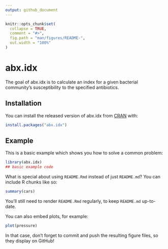 ```yaml
---
output: github_document
---
```


<!-- README.md is generated from README.Rmd. Please edit that file -->

```r
knitr::opts_chunk$set(
  collapse = TRUE,
  comment = "#>",
  fig.path = "man/figures/README-",
  out.width = "100%"
)
```

# abx.idx

<!-- badges: start -->
<!-- badges: end -->

The goal of abx.idx is to calculate an index for a given bacterial community's susceptibility to the specified antibiotics.

## Installation

You can install the released version of abx.idx from [CRAN](https://CRAN.R-project.org) with:

``` r
install.packages("abx.idx")
```

## Example

This is a basic example which shows you how to solve a common problem:

```r
library(abx.idx)
## basic example code
```

What is special about using `README.Rmd` instead of just `README.md`? You can include R chunks like so:

```r
summary(cars)
```

You'll still need to render `README.Rmd` regularly, to keep `README.md` up-to-date.

You can also embed plots, for example:

```r
plot(pressure)
```

In that case, don't forget to commit and push the resulting figure files, so they display on GitHub!
